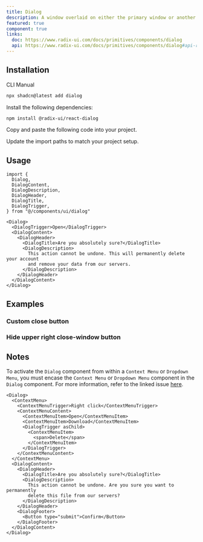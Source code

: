 ```yaml
---
title: Dialog
description: A window overlaid on either the primary window or another dialog window, rendering the content underneath inert.
featured: true
component: true
links:
  doc: https://www.radix-ui.com/docs/primitives/components/dialog
  api: https://www.radix-ui.com/docs/primitives/components/dialog#api-reference
---
```


<ComponentPreview
  name="dialog-demo"
  description="A dialog for editing profile details."
/>

## Installation

<CodeTabs>

<TabsList>
  <TabsTrigger value="cli">CLI</TabsTrigger>
  <TabsTrigger value="manual">Manual</TabsTrigger>
</TabsList>
<TabsContent value="cli">

```bash
npx shadcn@latest add dialog
```

</TabsContent>

<TabsContent value="manual">

<Steps>

<Step>Install the following dependencies:</Step>

```bash
npm install @radix-ui/react-dialog
```

<Step>Copy and paste the following code into your project.</Step>

<ComponentSource name="dialog" />

<Step>Update the import paths to match your project setup.</Step>

</Steps>

</TabsContent>

</CodeTabs>

## Usage

```tsx
import {
  Dialog,
  DialogContent,
  DialogDescription,
  DialogHeader,
  DialogTitle,
  DialogTrigger,
} from "@/components/ui/dialog"
```

```tsx
<Dialog>
  <DialogTrigger>Open</DialogTrigger>
  <DialogContent>
    <DialogHeader>
      <DialogTitle>Are you absolutely sure?</DialogTitle>
      <DialogDescription>
        This action cannot be undone. This will permanently delete your account
        and remove your data from our servers.
      </DialogDescription>
    </DialogHeader>
  </DialogContent>
</Dialog>
```

## Examples

### Custom close button

<ComponentPreview name="dialog-close-button" />

### Hide upper right close-window button

<ComponentPreview name="dialog-hide-close-window-button" />

## Notes

To activate the `Dialog` component from within a `Context Menu` or `Dropdown Menu`, you must encase the `Context Menu` or
`Dropdown Menu` component in the `Dialog` component. For more information, refer to the linked issue [here](https://github.com/radix-ui/primitives/issues/1836).

```tsx {14-25}
<Dialog>
  <ContextMenu>
    <ContextMenuTrigger>Right click</ContextMenuTrigger>
    <ContextMenuContent>
      <ContextMenuItem>Open</ContextMenuItem>
      <ContextMenuItem>Download</ContextMenuItem>
      <DialogTrigger asChild>
        <ContextMenuItem>
          <span>Delete</span>
        </ContextMenuItem>
      </DialogTrigger>
    </ContextMenuContent>
  </ContextMenu>
  <DialogContent>
    <DialogHeader>
      <DialogTitle>Are you absolutely sure?</DialogTitle>
      <DialogDescription>
        This action cannot be undone. Are you sure you want to permanently
        delete this file from our servers?
      </DialogDescription>
    </DialogHeader>
    <DialogFooter>
      <Button type="submit">Confirm</Button>
    </DialogFooter>
  </DialogContent>
</Dialog>
```
